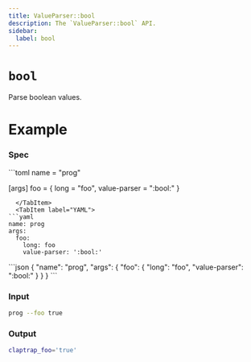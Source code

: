 ```yaml
---
title: ValueParser::bool
description: The `ValueParser::bool` API.
sidebar:
  label: bool
---
```



# `bool` <LinkButton href="https://docs.rs/clap/latest/clap/value_parser/fn.bool.html" icon="open-book" variant="minimal"></LinkButton>

<Badge text="since 0.1.0" size="small" />

Parse boolean values.

# Example

### Spec

<Tabs syncKey="format">
  <TabItem label="TOML">
```toml
name = "prog"

[args]
foo = { long = "foo", value-parser = ":bool:" }
```
  </TabItem>
  <TabItem label="YAML">
```yaml
name: prog
args:
  foo:
    long: foo
    value-parser: ':bool:'
```
  </TabItem>
  <TabItem label="JSON">
```json
{
  "name": "prog",
  "args": {
    "foo": {
      "long": "foo",
      "value-parser": ":bool:"
    }
  }
}
```
  </TabItem>
</Tabs>

### Input

```bash
prog --foo true
```

### Output

```bash
claptrap_foo='true'
```
